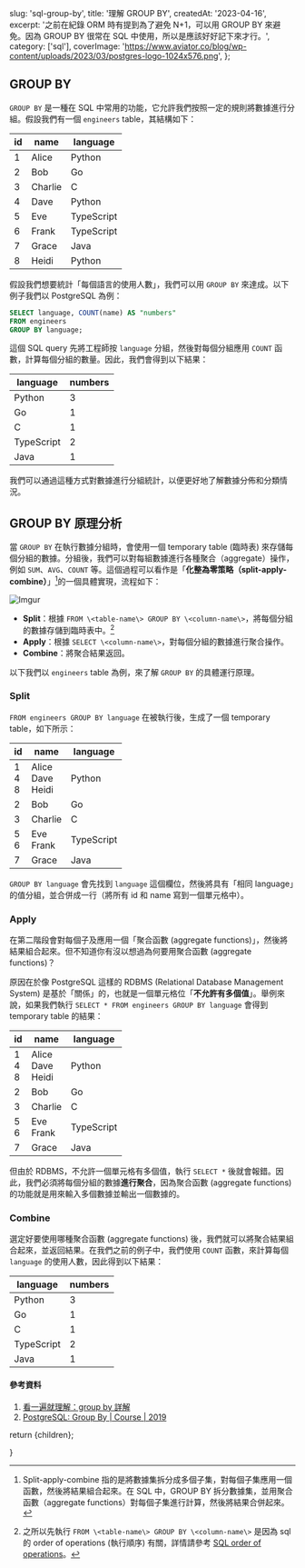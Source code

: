 
  slug: 'sql-group-by',
  title: '理解 GROUP BY',
  createdAt: '2023-04-16',
  excerpt:
    '之前在紀錄 ORM 時有提到為了避免 N+1，可以用 GROUP BY 來避免。因為 GROUP BY 很常在 SQL 中使用，所以是應該好好記下來才行。',
  category: ['sql'],
  coverImage: 'https://www.aviator.co/blog/wp-content/uploads/2023/03/postgres-logo-1024x576.png',
};

## GROUP BY

`GROUP BY` 是一種在 SQL 中常用的功能，它允許我們按照一定的規則將數據進行分組。假設我們有一個 `engineers` table，其結構如下：

| id  | name    | language   |
| --- | ------- | ---------- |
| 1   | Alice   | Python     |
| 2   | Bob     | Go         |
| 3   | Charlie | C          |
| 4   | Dave    | Python     |
| 5   | Eve     | TypeScript |
| 6   | Frank   | TypeScript |
| 7   | Grace   | Java       |
| 8   | Heidi   | Python     |

假設我們想要統計「每個語言的使用人數」，我們可以用 `GROUP BY` 來達成。以下例子我們以 PostgreSQL 為例：

```sql
SELECT language, COUNT(name) AS "numbers"
FROM engineers
GROUP BY language;
```

這個 SQL query 先將工程師按 `language` 分組，然後對每個分組應用 `COUNT` 函數，計算每個分組的數量。因此，我們會得到以下結果：

| language   | numbers |
| ---------- | ------- |
| Python     | 3       |
| Go         | 1       |
| C          | 1       |
| TypeScript | 2       |
| Java       | 1       |

我們可以通過這種方式對數據進行分組統計，以便更好地了解數據分佈和分類情況。

## GROUP BY 原理分析

當 `GROUP BY` 在執行數據分組時，會使用一個 temporary table
(臨時表) 來存儲每個分組的數據。分組後，我們可以對每組數據進行各種聚合（aggregate）操作，例如 `SUM`、`AVG`、`COUNT`
等。這個過程可以看作是「**化整為零策略（split-apply-combine）**」[^1]的一個具體實現，流程如下：

![Imgur](https://i.imgur.com/nxXoTuQ.png?aw=800&apt=60&apb=60)

- **Split**：根據 `FROM \<table-name\> GROUP BY \<column-name\>`，將每個分組的數據存儲到臨時表中。[^2]
- **Apply**：根據 `SELECT \<column-name\>`，對每個分組的數據進行聚合操作。
- **Combine**：將聚合結果返回。

[^1]: Split-apply-combine 指的是將數據集拆分成多個子集，對每個子集應用一個函數，然後將結果組合起來。在 SQL 中，GROUP BY 拆分數據集，並用聚合函數（aggregate functions）對每個子集進行計算，然後將結果合併起來。
[^2]: 之所以先執行 `FROM \<table-name\> GROUP BY \<column-name\>` 是因為 sql 的 order of operations (執行順序) 有關，詳情請參考 [SQL order of operations](https://www.thedataschool.co.uk/eamonn-woodham/sql-order-of-operations)。

以下我們以 `engineers` table 為例，來了解 `GROUP BY` 的具體運行原理。

### Split

`FROM engineers GROUP BY language` 在被執行後，生成了一個 temporary table，如下所示：

| id            | name                     | language   |
| ------------- | ------------------------ | ---------- |
| 1<br/>4<br/>8 | Alice<br/>Dave<br/>Heidi | Python     |
| 2             | Bob                      | Go         |
| 3             | Charlie                  | C          |
| 5<br/>6       | Eve<br/>Frank            | TypeScript |
| 7             | Grace                    | Java       |

`GROUP BY language` 會先找到 `language` 這個欄位，然後將具有「相同 language」的值分組，並合併成一行（將所有 id 和 name
寫到一個單元格中）。

### Apply

在第二階段會對每個子及應用一個「聚合函數 (aggregate functions)」，然後將結果組合起來。但不知道你有沒以想過為何要用聚合函數 (aggregate functions)？

原因在於像 PostgreSQL 這樣的 RDBMS (Relational Database Management System)
是基於「關係」的，也就是一個單元格位「**不允許有多個值**」。舉例來說，如果我們執行 `SELECT * FROM engineers GROUP BY language` 會得到
temporary table 的結果：

| id            | name                     | language   |
| ------------- | ------------------------ | ---------- |
| 1<br/>4<br/>8 | Alice<br/>Dave<br/>Heidi | Python     |
| 2             | Bob                      | Go         |
| 3             | Charlie                  | C          |
| 5<br/>6       | Eve<br/>Frank            | TypeScript |
| 7             | Grace                    | Java       |

但由於 RDBMS，不允許一個單元格有多個值，執行 `SELECT *` 後就會報錯。因此，我們必須將每個分組的數據**進行聚合**，因為聚合函數
(aggregate functions) 的功能就是用來輸入多個數據並輸出一個數據的。

### Combine

選定好要使用哪種聚合函數 (aggregate functions) 後，我們就可以將聚合結果組合起來，並返回結果。在我們之前的例子中，我們使用 `COUNT`
函數，來計算每個 `language` 的使用人數，因此得到以下結果：

| language   | numbers |
| ---------- | ------- |
| Python     | 3       |
| Go         | 1       |
| C          | 1       |
| TypeScript | 2       |
| Java       | 1       |

#### 參考資料

1. [看一遍就理解：group by 詳解](https://juejin.cn/post/7053966777088213005#heading-13)
2. [PostgreSQL: Group By | Course | 2019](https://www.youtube.com/watch?v=SI-bPx4jaGc)

  return <MdxPage metadata={metadata}>{children}</MdxPage>;


}
